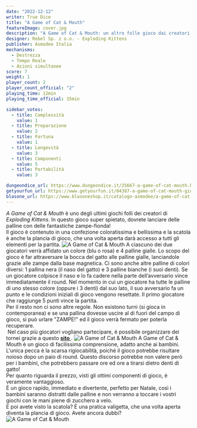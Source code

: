 ```yaml
---
date: "2022-12-12"
writer: True Dice
title: "A Game of Cat & Mouth"
featureImage: cover.jpg
description: "A Game of Cat & Mouth: un altro folle gioco dai creatori di Exploding Kittens!"
designer: Rebel Sp. z o.o. - Exploding Kittens
publisher: Asmodee Italia
mechanisms:
  - Destrezza
  - Tempo Reale
  - Azioni simultanee
score: 7
weight: 1
player_count: 2
player_count_official: "2"
playing_time: 12min
playing_time_official: 15min

sidebar_votes:
  - title: Complessità
    value: 1
  - title: Preparazione
    value: 2
  - title: Fortuna
    value: 1
  - title: Longevità
    value: 3
  - title: Componenti
    value: 5
  - title: Portabilità
    value: 3

dungeondice_url: https://www.dungeondice.it/25667-a-game-of-cat-mouth.html
getyourfun_url: https://www.getyourfun.it/04387-a-game-of-cat-mouth-giochi-per-bambini.html
blasone_url: https://www.blasoneshop.it/catalogo-asmodee/a-game-of-cat-mouth-72-1183
---
```


<Setting>
  <em>A Game of Cat &amp; Mouth</em> è uno degli ultimi giochi folli dei
  creatori di <em>Exploding Kittens</em>. In questo gioco super spietato,
  dovrete lanciare delle palline con delle fantastiche zampe-fionda!
  <br />
  Il gioco è contenuto in una confezione coloratissima e bellissima e la scatola
  è anche la plancia di gioco, che una volta aperta darà accesso a tutti gli
  elementi per la partita.
</Setting>

<img src="./game1.jpg" alt="A Game of Cat & Mouth" />

<Rules>
  A ciascuno dei due giocatori verrà affidato un colore (blu o rosa) e 4 palline
  gialle. Lo scopo del gioco è far attraversare la bocca del gatto alle palline
  gialle, lanciandole grazie alle zampe dalla base magnetica. Ci sono anche
  altre palline di colori diversi: 1 pallina nera (il naso del gatto) e 3
  palline bianche (i suoi denti). Se un giocatore colpisce il naso e lo fa
  cadere nella parte dell’avversario vince immediatamente il round. Nel momento
  in cui un giocatore ha tutte le palline di uno stesso colore (oppure i 3
  denti) dal suo lato, il suo avversario fa un punto e le condizioni iniziali di
  gioco vengono resettate. Il primo giocatore che raggiunge 5 punti vince la
  partita.
  <br />
  Per il resto non ci sono altre regole. Non esistono turni (si gioca in
  contemporanea) e se una pallina dovesse uscire al di fuori del campo di gioco,
  si può urlare "ZAMPE!" ed il gioco verrà fermato per poterla recuperare.
  <br />
  &nbsp;Nel caso più giocatori vogliano partecipare, è possibile organizzare dei
  tornei grazie a questo
  <a href="https://ek.explodingkittens.com/cat-and-mouth-tournament/?_gl=1%2ai2718q%2a_ga%2aMjU0NDIwMDg0LjE2NDk1NzkwMjI.%2a_ga_9SD541B42K%2aMTY0OTU4MjQxMi4yLjAuMTY0OTU4MjQxMi42MA..&_ga=2.268240846.1328406317.1649579022-254420084.1649579022">
    <strong>sito</strong>
  </a>.
</Rules>

<img src="./game2.jpg" alt="A Game of Cat & Mouth" />

<Feedback>
  A Game of Cat &amp; Mouth è un gioco di facilissima comprensione, adatto anche
  ai bambini.
  <br />
  L'unica pecca è la scarsa rigiocabilità, poiché il gioco potrebbe risultare
  noioso dopo un paio di round. Questo discorso potrebbe non valere però per i
  bambini, che potrebbero passare ore ed ore a tirarsi dietro denti di gatto!
  <br />
  Per quanto riguarda il prezzo, visti gli ottimi componenti di gioco, è
  veramente vantaggioso.
  <br />
  È un gioco rapido, immediato e divertente, perfetto per Natale, così i bambini
  saranno distratti dalle palline e non verranno a toccare i vostri giochi con
  le mani piene di zucchero a velo.
  <br />
  E poi avete visto la scatola? È una pratica valigetta, che una volta aperta
  diventa la plancia di gioco. Avete ancora dubbi?
  <br />
</Feedback>

<img src="./game3.jpg" alt="A Game of Cat & Mouth" />
